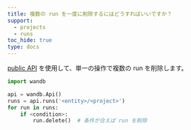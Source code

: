 ```yaml
---
title: 複数の run を一度に削除するにはどうすればいいですか？
support:
  - projects
  - runs
toc_hide: true
type: docs
---
```

[public API](/ja/models/ref/python/public-api/api) を使用して、単一の操作で複数の run を削除します。

```python
import wandb

api = wandb.Api()
runs = api.runs('<entity>/<project>')
for run in runs:
    if <condition>:
        run.delete()  # 条件が合えば run を削除
```